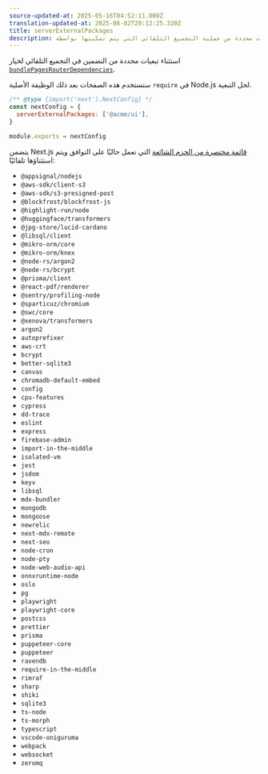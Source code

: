 ```yaml
---
source-updated-at: 2025-05-16T04:52:11.000Z
translation-updated-at: 2025-06-02T20:12:25.320Z
title: serverExternalPackages
description: استثناء تبعيات محددة من عملية التجميع التلقائي التي يتم تمكينها بواسطة `bundlePagesRouterDependencies`.
---
```


استثناء تبعيات محددة من التضمين في التجميع التلقائي لخيار [`bundlePagesRouterDependencies`](/docs/pages/api-reference/config/next-config-js/bundlePagesRouterDependencies).

ستستخدم هذه الصفحات بعد ذلك الوظيفة الأصلية `require` في Node.js لحل التبعية.

```js filename="next.config.js"
/** @type {import('next').NextConfig} */
const nextConfig = {
  serverExternalPackages: ['@acme/ui'],
}

module.exports = nextConfig
```

يتضمن Next.js [قائمة مختصرة من الحزم الشائعة](https://github.com/vercel/next.js/blob/canary/packages/next/src/lib/server-external-packages.json) التي تعمل حاليًا على التوافق ويتم استثناؤها تلقائيًا:

- `@appsignal/nodejs`
- `@aws-sdk/client-s3`
- `@aws-sdk/s3-presigned-post`
- `@blockfrost/blockfrost-js`
- `@highlight-run/node`
- `@huggingface/transformers`
- `@jpg-store/lucid-cardano`
- `@libsql/client`
- `@mikro-orm/core`
- `@mikro-orm/knex`
- `@node-rs/argon2`
- `@node-rs/bcrypt`
- `@prisma/client`
- `@react-pdf/renderer`
- `@sentry/profiling-node`
- `@sparticuz/chromium`
- `@swc/core`
- `@xenova/transformers`
- `argon2`
- `autoprefixer`
- `aws-crt`
- `bcrypt`
- `better-sqlite3`
- `canvas`
- `chromadb-default-embed`
- `config`
- `cpu-features`
- `cypress`
- `dd-trace`
- `eslint`
- `express`
- `firebase-admin`
- `import-in-the-middle`
- `isolated-vm`
- `jest`
- `jsdom`
- `keyv`
- `libsql`
- `mdx-bundler`
- `mongodb`
- `mongoose`
- `newrelic`
- `next-mdx-remote`
- `next-seo`
- `node-cron`
- `node-pty`
- `node-web-audio-api`
- `onnxruntime-node`
- `oslo`
- `pg`
- `playwright`
- `playwright-core`
- `postcss`
- `prettier`
- `prisma`
- `puppeteer-core`
- `puppeteer`
- `ravendb`
- `require-in-the-middle`
- `rimraf`
- `sharp`
- `shiki`
- `sqlite3`
- `ts-node`
- `ts-morph`
- `typescript`
- `vscode-oniguruma`
- `webpack`
- `websocket`
- `zeromq`